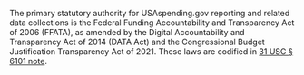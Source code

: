 The primary statutory authority for USAspending.gov reporting and
related data collections is the
Federal Funding Accountability and Transparency Act of 2006 (FFATA), as amended by the Digital Accountability and Transparency Act of 2014 (DATA Act) and the Congressional Budget Justification Transparency Act of 2021.
These laws are codified in
<a target="_blank" rel="noopener noreferrer" href="https://uscode.house.gov/view.xhtml?req=(title:31%20section:6101%20edition:prelim)%20OR%20(granuleid:USC-prelim-title31-section6101)&amp;f=treesort&amp;edition=prelim&amp;num=0&amp;jumpTo=true">31 USC § 6101 note</a>.